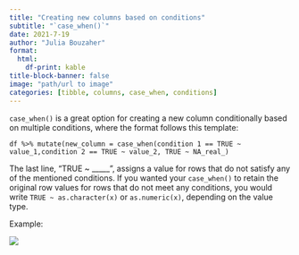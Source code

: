```yaml
---
title: "Creating new columns based on conditions"
subtitle: "`case_when()`"
date: 2021-7-19
author: "Julia Bouzaher"
format:
  html:
    df-print: kable
title-block-banner: false
image: "path/url to image"
categories: [tibble, columns, case_when, conditions]
---
```


`case_when()` is a great option for creating a new column conditionally based on multiple conditions, where the format follows this template:

    df %>% mutate(new_column = case_when(condition 1 == TRUE ~ value_1,condition 2 == TRUE ~ value_2, TRUE ~ NA_real_)

The last line, "TRUE \~ \_\_\_\_\_", assigns a value for rows that do not satisfy any of the mentioned conditions. If you wanted your `case_when()` to retain the original row values for rows that do not meet any conditions, you would write `TRUE ~ as.character(x)` or `as.numeric(x)`, depending on the value type.

Example:

![](images/casewhen.png)
